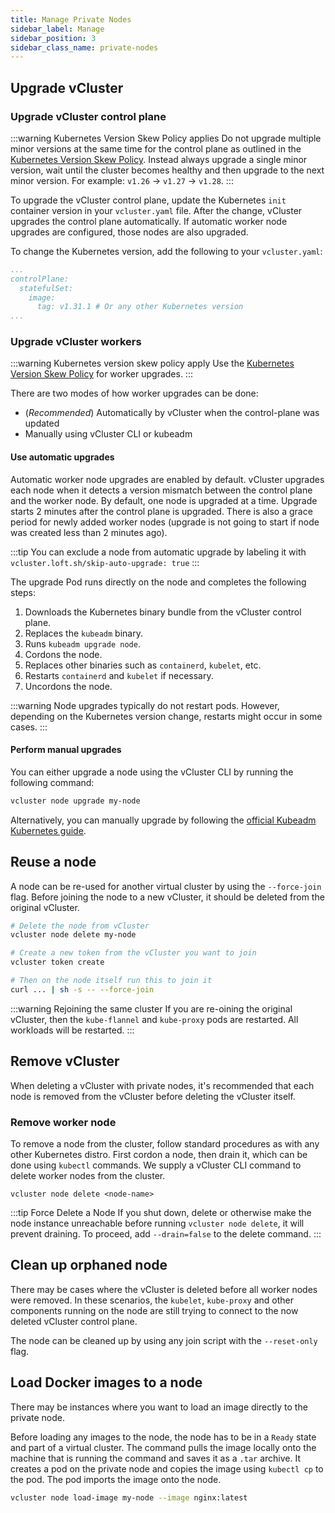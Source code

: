 ```yaml
---
title: Manage Private Nodes
sidebar_label: Manage 
sidebar_position: 3
sidebar_class_name: private-nodes 
---
```



<TenancySupport privateNodes="true" standalone="true" />

## Upgrade vCluster

### Upgrade vCluster control plane

:::warning Kubernetes Version Skew Policy applies
Do not upgrade multiple minor versions at the same time for the control plane as outlined in the [Kubernetes Version Skew Policy](https://kubernetes.io/releases/version-skew-policy/). Instead always upgrade a single minor version, wait until the cluster becomes healthy and then upgrade to the next minor version. For example: `v1.26` -> `v1.27` -> `v1.28`.
:::

To upgrade the vCluster control plane, update the Kubernetes `init` container version in your `vcluster.yaml` file.
After the change, vCluster upgrades the control plane automatically. If automatic worker node upgrades are configured, those nodes are also upgraded.

To change the Kubernetes version, add the following to your `vcluster.yaml`:

```yaml title="Upgrade control plane Kubernetes version"
...
controlPlane:
  statefulSet:
    image:
      tag: v1.31.1 # Or any other Kubernetes version
...
```

### Upgrade vCluster workers

:::warning Kubernetes version skew policy apply
Use the [Kubernetes Version Skew Policy](https://kubernetes.io/releases/version-skew-policy/) for worker upgrades.
:::

There are two modes of how worker upgrades can be done:
- (_Recommended_) Automatically by vCluster when the control-plane was updated
- Manually using vCluster CLI or kubeadm

#### Use automatic upgrades

Automatic worker node upgrades are enabled by default. vCluster upgrades each node when it detects a version mismatch between the control plane and the worker node. By default, one node is upgraded at a time.
Upgrade starts 2 minutes after the control plane is upgraded. There is also a grace period for newly added worker nodes (upgrade is not going to start if node was created less than 2 minutes ago).

:::tip
You can exclude a node from automatic upgrade by labeling it with `vcluster.loft.sh/skip-auto-upgrade: true`
:::

The upgrade Pod runs directly on the node and completes the following steps:
1. Downloads the Kubernetes binary bundle from the vCluster control plane.
2. Replaces the `kubeadm` binary.
3. Runs `kubeadm upgrade node`.
4. Cordons the node.
5. Replaces other binaries such as `containerd`, `kubelet`, etc.
6. Restarts `containerd` and `kubelet` if necessary.
7. Uncordons the node.

:::warning
Node upgrades typically do not restart pods. However, depending on the Kubernetes version change, restarts might occur in some cases.
:::

#### Perform manual upgrades

You can either upgrade a node using the vCluster CLI by running the following command:

```bash title="Upgrade a specific node manually"
vcluster node upgrade my-node
```

Alternatively, you can manually upgrade by following the [official Kubeadm Kubernetes guide](https://kubernetes.io/docs/tasks/administer-cluster/kubeadm/upgrading-linux-nodes/).


## Reuse a node

A node can be re-used for another virtual cluster by using the `--force-join` flag. Before joining the node to a new vCluster, it
should be deleted from the original vCluster. 


```bash title="Reuse a node"
# Delete the node from vCluster
vcluster node delete my-node

# Create a new token from the vCluster you want to join
vcluster token create

# Then on the node itself run this to join it
curl ... | sh -s -- --force-join
```

:::warning Rejoining the same cluster
If you are re-oining the original vCluster, then the `kube-flannel` and `kube-proxy` pods are restarted. All workloads will be restarted. 
:::


## Remove vCluster

When deleting a vCluster with private nodes, it's recommended that each node is removed from the vCluster before deleting the vCluster itself. 

### Remove worker node

To remove a node from the cluster, follow standard procedures as with any other Kubernetes distro. First cordon a node, then drain it, which can be done using `kubectl` commands. We supply a vCluster CLI command to delete worker nodes from the cluster. 

```shell title="Cordon and drain the node"
vcluster node delete <node-name>
```

:::tip Force Delete a Node
If you shut down, delete or otherwise make the node instance unreachable before running `vcluster node delete`, it will
prevent draining.  To proceed, add `--drain=false` to the delete command.
:::

## Clean up orphaned node

There may be cases where the vCluster is deleted before all worker nodes were removed. 
In these scenarios, the `kubelet`, `kube-proxy` and other components running on the node are still trying to connect to the now deleted vCluster control plane.

The node can be cleaned up by using any join script with the `--reset-only` flag.

## Load Docker images to a node

There may be instances where you want to load an image directly to the private node.

Before loading any images to the node, the node has to be in a `Ready` state and part of a virtual cluster. The command pulls the image locally
onto the machine that is running the command and saves it as a `.tar` archive. It creates a pod on the private node and copies the image using `kubectl cp` to the pod. The pod imports the image
onto the node. 

```bash title="Load Docker image into specific node"
vcluster node load-image my-node --image nginx:latest
```


